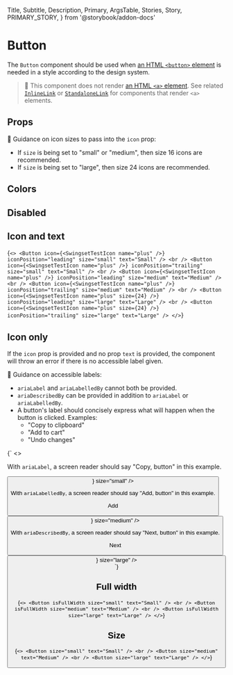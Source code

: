   Title,
  Subtitle,
  Description,
  Primary,
  ArgsTable,
  Stories,
  Story,
  PRIMARY_STORY,
} from '@storybook/addon-docs'

# Button

The `Button` component should be used when [an HTML `<button>` element](https://developer.mozilla.org/en-US/docs/Web/HTML/Element/button) is needed in a style according to the design system.

> 🚨 This component does not render [an HTML `<a>` element](https://developer.mozilla.org/en-US/docs/Web/HTML/Element/a). See related [`InlineLink`](/swingset/components/inlinelink) or [`StandaloneLink`](/swingset/components/standalonelink) for components that render `<a>` elements.

## Props

🚨 Guidance on icon sizes to pass into the `icon` prop:

- If `size` is being set to "small" or "medium", then size 16 icons are recommended.
- If `size` is being set to "large", then size 24 icons are recommended.

<ArgsTable />

## Colors

<Story id="components-button--colors" />

## Disabled

<Story id="components-button--disabled" />

## Icon and text

<LiveComponent>{`
<>
  <Button
    icon={<SwingsetTestIcon name="plus" />}
    iconPosition="leading"
    size="small"
    text="Small"
  />
  <br />
  <Button
    icon={<SwingsetTestIcon name="plus" />}
    iconPosition="trailing"
    size="small"
    text="Small"
  />
  <br />
  <Button
    icon={<SwingsetTestIcon name="plus" />}
    iconPosition="leading"
    size="medium"
    text="Medium"
  />
  <br />
  <Button
    icon={<SwingsetTestIcon name="plus" />}
    iconPosition="trailing"
    size="medium"
    text="Medium"
  />
  <br />
  <Button
    icon={<SwingsetTestIcon name="plus" size={24} />}
    iconPosition="leading"
    size="large"
    text="Large"
  />
  <br />
  <Button
    icon={<SwingsetTestIcon name="plus" size={24} />}
    iconPosition="trailing"
    size="large"
    text="Large"
  />
</>
`}</LiveComponent>

## Icon only

If the `icon` prop is provided and no prop `text` is provided, the component will throw an error if there is no accessible label given.

🚨 Guidance on accessible labels:

- `ariaLabel` and `ariaLabelledBy` cannot both be provided.
- `ariaDescribedBy` can be provided in addition to `ariaLabel` or `ariaLabelledBy`.
- A button's label should concisely express what will happen when the button is clicked. Examples:
  - "Copy to clipboard"
  - "Add to cart"
  - "Undo changes"

<LiveComponent>{`
<>
  <p>With <code>ariaLabel</code>, a screen reader should say "Copy, button" in this example.</p>
  <Button
    ariaLabel="Copy"
    icon={<SwingsetTestIcon name="copy" />}
    size="small"
  />
  <br />
  <p>With <code>ariaLabelledBy</code>, a screen reader should say "Add, button" in this example.</p>
  <p aria-hidden id="button-label" style={{ display: 'none', visibility: 'hidden'}}>Add</p>
  <Button
    ariaLabelledBy="button-label"
    icon={<SwingsetTestIcon name="plus" />}
    size="medium"
  />
  <br />
  <p>With <code>ariaDescribedBy</code>, a screen reader should say "Next, button" in this example.</p>
  <p aria-hidden id="button-description" style={{ display: 'none', visibility: 'hidden'}}>Next</p>
  <Button
    ariaDescribedBy="button-description"
    icon={<SwingsetTestIcon name="arrow-right" size={24} />}
    size="large"
  />
  <br />
</>
`}</LiveComponent>

## Full width

<LiveComponent>{`
<>
  <Button
    isFullWidth
    size="small"
    text="Small"
  />
  <br />
  <Button
    isFullWidth
    size="medium"
    text="Medium"
  />
  <br />
  <Button
    isFullWidth
    size="large"
    text="Large"
  />
</>
`}</LiveComponent>

## Size

<LiveComponent>{`
<>
  <Button
    size="small"
    text="Small"
  />
  <br />
  <Button
    size="medium"
    text="Medium"
  />
  <br />
  <Button
    size="large"
    text="Large"
  />
</>
`}</LiveComponent>
